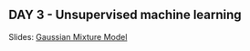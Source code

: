 ## DAY 3 - Unsupervised machine learning  {.unnumbered}

Slides: [Gaussian Mixture Model](https://docs.google.com/presentation/d/1ICe_xkVoJlV3fWkNLQFCFq9uI0OBHZpd8dVc2m9veHE/edit?slide=id.p#slide=id.p)